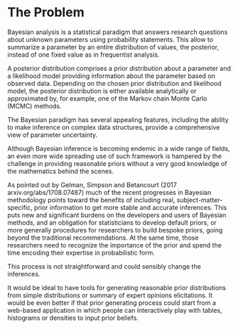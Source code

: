 # The Problem

Bayesian analysis is a statistical paradigm that answers research questions about unknown parameters using probability statements. This allow to summarize a parameter by an entire distribution of values, the posterior, instead of one fixed value as in frequentist analysis.

A posterior distribution comprises a prior distribution about a parameter and a likelihood model providing information about the parameter based on observed data. Depending on the chosen prior distribution and likelihood model, the posterior distribution is either available analytically or approximated by, for example, one of the Markov chain Monte Carlo (MCMC) methods. 

The Bayesian paradigm has several appealing features, including the ability to make inference on complex data structures, provide a comprehensive view of parameter uncertainty.

Although Bayesian inference is becoming endemic in a wide range of fields, an even more wide spreading use of such framework is hampered by the challenge in providing reasonable priors without a very good knowledge of the mathematics behind the scenes.

As pointed out by Gelman, Simpson and Betancourt (2017 arxiv.org/abs/1708.07487) much of the recent progresses in Bayesian methodology points toward the benefits of including real, subject-matter-specific, prior information to get more stable and accurate inferences. This puts new and significant burdens on the developers and users of Bayesian methods, and an obligation for statisticians to develop default priors, or more generally procedures for researchers to build bespoke priors, going beyond the traditional recommendations. At the same time, those researchers need to recognize the importance of the prior and spend the time encoding their expertise in probabilistic form.

This process is not straightforward and could sensibly change the inferences.

It would be ideal to have tools for generating reasonable prior distributions from simple distributions or summary of expert opinions elicitations. It would be even better if that prior generating process could start from a web-based application in which people can interactively play with tables, histograms or densities to input prior beliefs.


